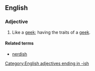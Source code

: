 ==English==

===Adjective===
{{en-adj}}

# Like a [[geek]]; having the traits of a [[geek]].

====Related terms====
* [[nerdish]]

[[Category:English adjectives ending in -ish]]